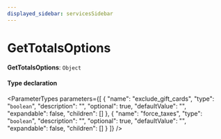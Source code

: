 ```yaml
---
displayed_sidebar: servicesSidebar
---
```



# GetTotalsOptions

 **GetTotalsOptions**: `Object`

#### Type declaration

<ParameterTypes parameters={[
  {
    "name": "exclude_gift_cards",
    "type": "`boolean`",
    "description": "",
    "optional": true,
    "defaultValue": "",
    "expandable": false,
    "children": []
  },
  {
    "name": "force_taxes",
    "type": "`boolean`",
    "description": "",
    "optional": true,
    "defaultValue": "",
    "expandable": false,
    "children": []
  }
]} />
